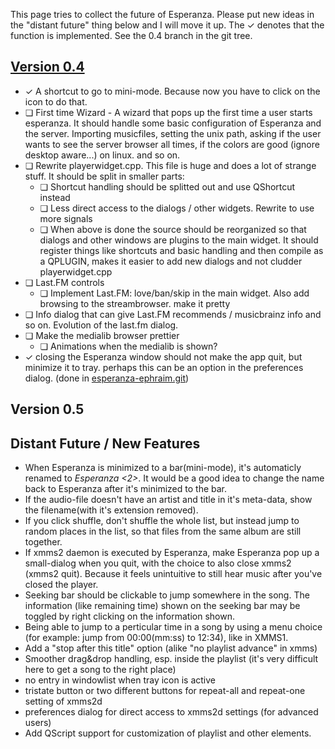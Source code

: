 This page tries to collect the future of Esperanza. Please put new ideas in the "distant future" thing below and I will move it up. The &#10003; denotes that the function is implemented. See the 0.4 branch in the git tree.

== [http://git.xmms.se/?p=esperanza.git;a=shortlog;h=0.4 Version 0.4] ==
* &#10003; A shortcut to go to mini-mode. Because now you have to click on the icon to do that.
* &#10063; First time Wizard - A wizard that pops up the first time a user starts esperanza. It should handle some basic configuration of Esperanza and the server. Importing musicfiles, setting the unix path, asking if the user wants to see the server browser all times, if the colors are good (ignore desktop aware...) on linux. and so on.
* &#10063; Rewrite playerwidget.cpp. This file is huge and does a lot of strange stuff. It should be split in smaller parts:
** &#10063; Shortcut handling should be splitted out and use QShortcut instead
** &#10063; Less direct access to the dialogs / other widgets. Rewrite to use more signals
** &#10063; When above is done the source should be reorganized so that dialogs and other windows are plugins to the main widget. It should register things like shortcuts and basic handling and then compile as a QPLUGIN, makes it easier to add new dialogs and not cludder playerwidget.cpp
* &#10063; Last.FM controls
** &#10063; Implement Last.FM: love/ban/skip in the main widget. Also add browsing to the streambrowser. make it pretty
* &#10063; Info dialog that can give Last.FM recommends / musicbrainz info and so on. Evolution of the last.fm dialog.
* &#10063; Make the medialib browser prettier
** &#10063; Animations when the medialib is shown?
* &#10003; closing the Esperanza window should not make the app quit, but minimize it to tray. perhaps this can be an option in the preferences dialog. (done in [http://git.xmms.se/?p=esperanza-ephraim.git;a=commit;h=79ff3476f2db8f0be4163a5f02f5588323e36673 esperanza-ephraim.git])

== Version 0.5 ==


== Distant Future / New Features ==
* When Esperanza is minimized to a bar(mini-mode), it's automaticly renamed to ''Esperanza <2>''. It would be a good idea to change the name back to Esperanza  after it's minimized to the bar.
* If the audio-file doesn't have an artist and title in it's meta-data, show the filename(with it's extension removed).
* If you click shuffle, don't shuffle the whole list, but instead jump to random places in the list, so that files from the same album are still together.
* If xmms2 daemon is executed by Esperanza, make Esperanza pop up a small-dialog when you quit, with the choice to also close xmms2 (xmms2 quit). Because it feels unintuitive to still hear music after you've closed the player.
* Seeking bar should be clickable to jump somewhere in the song. The information (like remaining time) shown on the seeking bar may be toggled by right clicking on the information shown.
* Being able to jump to a perticular time in a song by using a menu choice (for example: jump from 00:00(mm:ss) to 12:34), like in XMMS1.
* Add a "stop after this title" option (alike "no playlist advance" in xmms)
* Smoother drag&drop handling, esp. inside the playlist (it's very difficult here to get a song to the right place)
* no entry in windowlist when tray icon is active
* tristate button or two different buttons for repeat-all and repeat-one setting of xmms2d
* preferences dialog for direct access to xmms2d settings (for advanced users)
* Add QScript support for customization of playlist and other elements.